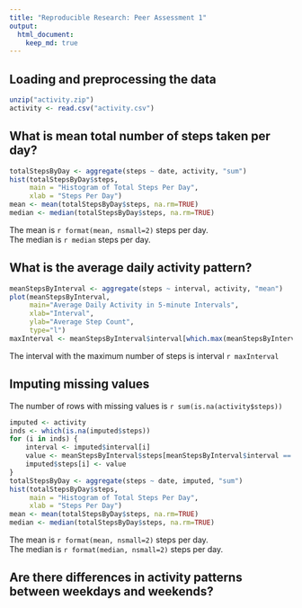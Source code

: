 ```yaml
---
title: "Reproducible Research: Peer Assessment 1"
output: 
  html_document:
    keep_md: true
---
```



## Loading and preprocessing the data
```r
unzip("activity.zip")
activity <- read.csv("activity.csv")
```

## What is mean total number of steps taken per day?
```r
totalStepsByDay <- aggregate(steps ~ date, activity, "sum")
hist(totalStepsByDay$steps, 
     main = "Histogram of Total Steps Per Day",
     xlab = "Steps Per Day")
mean <- mean(totalStepsByDay$steps, na.rm=TRUE)
median <- median(totalStepsByDay$steps, na.rm=TRUE)
```
The mean is `r format(mean, nsmall=2)` steps per day.  
The median is `r median` steps per day.

## What is the average daily activity pattern?
```r
meanStepsByInterval <- aggregate(steps ~ interval, activity, "mean")
plot(meanStepsByInterval,
     main="Average Daily Activity in 5-minute Intervals",
     xlab="Interval",
     ylab="Average Step Count",
     type="l")
maxInterval <- meanStepsByInterval$interval[which.max(meanStepsByInterval$steps)]
```
The interval with the maximum number of steps is interval `r maxInterval`


## Imputing missing values
The number of rows with missing values is `r sum(is.na(activity$steps))`
```r
imputed <- activity
inds <- which(is.na(imputed$steps))
for (i in inds) {
    interval <- imputed$interval[i]
    value <- meanStepsByInterval$steps[meanStepsByInterval$interval == interval]
    imputed$steps[i] <- value
}
totalStepsByDay <- aggregate(steps ~ date, imputed, "sum")
hist(totalStepsByDay$steps, 
     main = "Histogram of Total Steps Per Day",
     xlab = "Steps Per Day")
mean <- mean(totalStepsByDay$steps, na.rm=TRUE)
median <- median(totalStepsByDay$steps, na.rm=TRUE)
```
The mean is `r format(mean, nsmall=2)` steps per day.  
The median is `r format(median, nsmall=2)` steps per day.



## Are there differences in activity patterns between weekdays and weekends?
